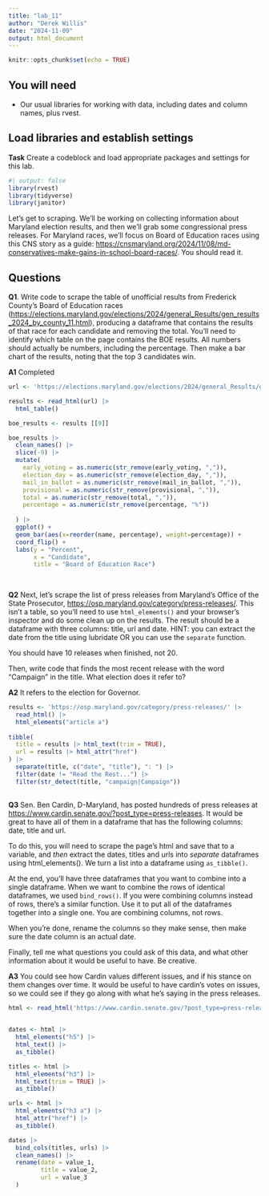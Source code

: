 ```yaml
---
title: "lab_11"
author: "Derek Willis"
date: "2024-11-09"
output: html_document
---
```


```r
knitr::opts_chunk$set(echo = TRUE)
```

## You will need

-   Our usual libraries for working with data, including dates and column names, plus rvest.

## Load libraries and establish settings

**Task** Create a codeblock and load appropriate packages and settings for this lab.

```r
#| output: false
library(rvest)
library(tidyverse)
library(janitor)

```

Let's get to scraping. We'll be working on collecting information about Maryland election results, and then we'll grab some congressional press releases. For Maryland races, we'll focus on Board of Education races using this CNS story as a guide: <https://cnsmaryland.org/2024/11/08/md-conservatives-make-gains-in-school-board-races/>. You should read it.

## Questions

**Q1**. Write code to scrape the table of unofficial results from Frederick County's Board of Education races (<https://elections.maryland.gov/elections/2024/general_Results/gen_results_2024_by_county_11.html>), producing a dataframe that contains the results of that race for each candidate and removing the total. You'll need to identify which table on the page contains the BOE results. All numbers should actually be numbers, including the percentage. Then make a bar chart of the results, noting that the top 3 candidates win.

**A1** Completed

```r
url <- 'https://elections.maryland.gov/elections/2024/general_Results/gen_results_2024_by_county_11.html'

results <- read_html(url) |>
  html_table()

boe_results <- results [[9]]

boe_results |>
  clean_names() |>
  slice(-9) |>
  mutate(
    early_voting = as.numeric(str_remove(early_voting, ",")), 
    election_day = as.numeric(str_remove(election_day, ",")), 
    mail_in_ballot = as.numeric(str_remove(mail_in_ballot, ",")), 
    provisional = as.numeric(str_remove(provisional, ",")), 
    total = as.numeric(str_remove(total, ",")), 
    percentage = as.numeric(str_remove(percentage, "%"))
    
  ) |>
  ggplot() +
  geom_bar(aes(x=reorder(name, percentage), weight=percentage)) +
  coord_flip() +
  labs(y = "Percent",
       x = "Candidate", 
       title = "Board of Education Race")
  
  
```

**Q2** Next, let's scrape the list of press releases from Maryland's Office of the State Prosecutor, <https://osp.maryland.gov/category/press-releases/>. This isn't a table, so you'll need to use `html_elements()` and your browser's inspector and do some clean up on the results. The result should be a dataframe with three columns: title, url and date. HINT: you can extract the date from the title using lubridate OR you can use the `separate` function.

You should have 10 releases when finished, not 20.

Then, write code that finds the most recent release with the word "Campaign" in the title. What election does it refer to?

**A2** It refers to the election for Governor. 

```r
results <- 'https://osp.maryland.gov/category/press-releases/' |>
  read_html() |>
  html_elements("article a")
  
tibble(
  title = results |> html_text(trim = TRUE),
  url = results |> html_attr("href")
) |>
  separate(title, c("date", "title"), ": ") |>
  filter(date != "Read the Rest...") |>
  filter(str_detect(title, "campaign|Campaign"))
  

```

**Q3** Sen. Ben Cardin, D-Maryland, has posted hundreds of press releases at <https://www.cardin.senate.gov/?post_type=press-releases>. It would be great to have all of them in a dataframe that has the following columns: date, title and url.

To do this, you will need to scrape the page's html and save that to a variable, and *then* extract the dates, titles and urls into *separate* dataframes using html_elements(). We turn a list into a dataframe using `as_tibble()`.

At the end, you'll have three dataframes that you want to combine into a single dataframe. When we want to combine the rows of identical dataframes, we used `bind_rows()`. If you were combining columns instead of rows, there's a similar function. Use it to put all of the dataframes together into a single one. You are combining columns, not rows.

When you're done, rename the columns so they make sense, then make sure the date column is an actual date.

Finally, tell me what questions you could ask of this data, and what other information about it would be useful to have. Be creative.

**A3** You could see how Cardin values different issues, and if his stance on them changes over time. It would be useful to have cardin's votes on issues, so we could see if they go along with what he's saying in the press releases. 

```r
html <- read_html('https://www.cardin.senate.gov/?post_type=press-releases')
 

dates <- html |>
  html_elements("h5") |>
  html_text() |>
  as_tibble()

titles <- html |>
  html_elements("h3") |>
  html_text(trim = TRUE) |>
  as_tibble()

urls <- html |>
  html_elements("h3 a") |>
  html_attr("href") |>
  as_tibble()

dates |>
  bind_cols(titles, urls) |>
  clean_names() |>
  rename(date = value_1, 
         title = value_2, 
         url = value_3
  )

```
